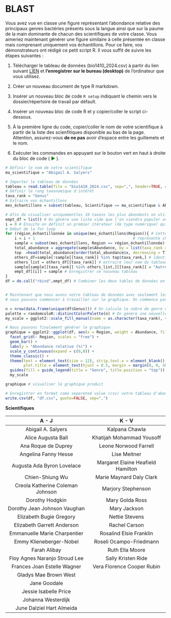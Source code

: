 # BLAST

Vous avez vue en classe une figure représentant l'abondance relative des principaux genres bactéries présents sous la langue ainsi que sur la paume de la main dominante de chacun des scientifiques de votre classe. Vous aimeriez maintenant générer une figure similaire à celle présentée en classe mais comprenant uniquement vos échantillons. Pour ce faire, vos démonstrateurs ont rédigé ce petit script R. Il vous suffit de suivre les étapes suivantes : 

1. Télécharger le tableau de données (bio1410_2024.csv) à partir du lien suivant [LIEN]() et **l'enregistrer sur le bureau (desktop)** de l'ordinateur que vous utilisez. 

2. Créer un nouveau document de type R markdown. 

3. Insérer un nouveau bloc de code `R setup` indiquant le chemin vers le dossier/répertoire de travail par défault. 

4. Insérer un nouveau bloc de code R et y copier/coller le script ci-dessous. 

5. À la première ligne du code, copier/coller le nom de votre scientifique à partir de la liste des scienfitiques disponible au bas de la page. Attention, assurez-vous **de ne pas** avoir d'espace entre les guillemets et le nom. 

6. Exécuter les commandes en appuyant sur le bouton vert en haut à droite du bloc de code (<font color='green'> ▶ </font>). 

```r
# Définir le nom de votre scientifique 
ma_scientifique = "Abigail A. Salyers"

# Importer le tableau de données
tableau = read.table(file = "bio1410_2024.csv", sep=",", header=TRUE, check.names=FALSE) 
# Définir le rang taxonomique d'intérêt 
taxa_rank = "Genus"
# Extraire vos échantillons 
mes_échantillons = subset(tableau, Scientifique == ma_scientifique & Abundance > 0)

# Afin de visualiser uniquementles 10 taxons les plus abondants on utilise ce qu'on appelle une *for loop* ou boucle en français 
empt_df = list() # On génère une liste vide que l'on viendra populer avec les résultats de la foor loop
i = 0 # Ensuite on définit un premier itérateur (de type numérique) qui compte le nombre de loop effectué
# Début de la for loop
for (région_échantillonnée in unique(mes_échantillons$Region)){ # Cette séquence est le début de la loop où l'itérateur de gauche (région) 
    i = i + 1                                           # représente chaque item de l'itérateur de droite (mes_échantillons$Région)
    sample = subset(mes_échantillons, Region == région_échantillonnée) # Générer une nouvelle table de données basée sur la variable définit par l'itérateur 
    total_abundance = aggregate(sample$Abundance, by = list(taxa_rank = sample[[taxa_rank]]), FUN = sum) # Additionner ensemble les ASVs du même genres
    top  =head(total_abundance[order(total_abundance$x, decreasing = T),], n = 10) # filtrer en order croissant pour identifer les 10 plus abondants
    others_df=sample[!sample[[taxa_rank]] %in% top$taxa_rank,] # identifier les autres genres ne faisant pas partie des 10 plus abonants 
    others_list = others_df[[taxa_rank]] # extraire leur nom du tableau de données dans une liste  
    sample[sample[[taxa_rank]] %in% others_list,][[taxa_rank]] = "Autres" # Renommer leur genre pour Autres
    empt_df[[i]] = sample # Enregistrer ce nouveau tableau 
}
df = do.call("rbind",empt_df) # Combiner les deux tables de données en une seule 


# Maintenant que nous avons notre tableau de données avec seulement les 10 taxons les plus abondants sous la langue et la main
# nous pouvons commencer à travailler sur le graphique. On commence par générer une liste de couleurs associées à chacun des taxons

n = nrow(data.frame(unique(df$Genus))) # On calcule le nobre de genre unique que nous avons 
palette = randomcoloR::distinctColorPalette(n) # On génère une nouvelle palette 
my_scale = ggplot2::scale_fill_manual(name = as.character(taxa_rank), values = palette, na.translate = FALSE, drop = TRUE, limits = force) # On assigne une couleur à chacun de nos genres uniques 

# Nous pouvons finalement générer le graphique 
graphique = ggplot2::ggplot(df, aes(x = Region, weight = Abundance, fill = .data[[taxa_rank]])) +
  facet_grid(~ Region, scales = "free") +
  geom_bar() +
  labs(y = "Abondance relative (%)") +
  scale_y_continuous(expand = c(0,0)) +
  theme_classic() +
  theme(text = element_text(size = 12), strip.text.x = element_blank(), 
        plot.title = element_text(hjust = 0.5, margin = margin(0, 0, 50, 0))) + 
  guides(fill = guide_legend(title = "Genre", title.position = "top")) + 
  my_scale

graphique # visualiser le graphique produit 

# Enregistrer en format coma separeted value (csv) votre tableau d'abondance 
write.csv(df, "df.csv", quote=FALSE, sep=",")
```

**Scientifiques** 

    A - J                                                         K - V
------------------                                      -----------------------------
Abigail A. Salyers                                        Kalpana Chawla  
Alice Augusta Ball                                        Khatijah Mohammad Yousoff 
Ana Roque de Duprey                                       Leone Norwood Farrell   
Angelina Fanny Hesse                                      Lise Meitner   
Augusta Ada Byron Lovelace                                Margaret Elaine Heafield  Hamilton  
Chien-Shiung Wu                                           Marie Maynard Daly Clark   
Creola Katherine Coleman Johnson                          Marjory Stephenson    
Dorothy Hodgkin                                           Mary Golda Ross      
Dorothy Jean Johnson Vaughan                              Mary Jackson
Elizabeth Bugie Gregory                                   Nettie Stevens    
Elizabeth Garrett Anderson                                Rachel Carson  
Emmanuelle Marie Charpentier                              Rosalind Elsie Franklin 
Emmy Klieneberger-Nobel                                   Roseli Ocampo-Friedmann 
Farah Alibay                                              Ruth Ella Moore
Floy Agnes Naranjo Stroud Lee                             Sally Kristen Ride                           
Frances Joan Estelle Wagner                               Vera Florence Cooper Rubin
Gladys Mae Brown West              
Jane Goodale                      
Jessie Isabelle Price              
Johanna Westerdijk                 
June Dalziel Hart Almeida        
